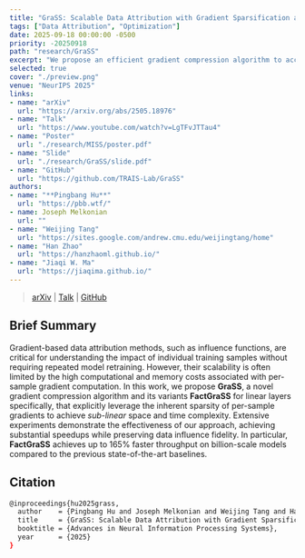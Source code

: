 ```yaml
---
title: "GraSS: Scalable Data Attribution with Gradient Sparsification and Sparse Projection"
tags: ["Data Attribution", "Optimization"]
date: 2025-09-18 00:00:00 -0500
priority: -20250918
path: "research/GraSS"
excerpt: "We propose an efficient gradient compression algorithm to accelerate and scale gradient-based data attribution methods to billion-scale models."
selected: true
cover: "./preview.png"
venue: "NeurIPS 2025"
links:
- name: "arXiv"
  url: "https://arxiv.org/abs/2505.18976"
- name: "Talk"
  url: "https://www.youtube.com/watch?v=LgTFvJTTau4"
- name: "Poster"
  url: "./research/MISS/poster.pdf"
- name: "Slide"
  url: "./research/GraSS/slide.pdf"
- name: "GitHub"
  url: "https://github.com/TRAIS-Lab/GraSS"
authors:
- name: "**Pingbang Hu**"
  url: "https://pbb.wtf/"
- name: Joseph Melkonian
  url: ""
- name: "Weijing Tang"
  url: "https://sites.google.com/andrew.cmu.edu/weijingtang/home"
- name: "Han Zhao"
  url: "https://hanzhaoml.github.io/"
- name: "Jiaqi W. Ma"
  url: "https://jiaqima.github.io/"
---
```


> [arXiv](https://arxiv.org/abs/2505.18976v1) | [Talk](https://www.youtube.com/watch?v=LgTFvJTTau4) | [GitHub](https://github.com/TRAIS-Lab/GraSS)

## Brief Summary

Gradient-based data attribution methods, such as influence functions, are critical for understanding the impact of individual training samples without requiring repeated model retraining. However, their scalability is often limited by the high computational and memory costs associated with per-sample gradient computation. In this work, we propose **GraSS**, a novel gradient compression algorithm and its variants **FactGraSS** for linear layers specifically, that explicitly leverage the inherent sparsity of per-sample gradients to achieve *sub-linear* space and time complexity. Extensive experiments demonstrate the effectiveness of our approach, achieving substantial speedups while preserving data influence fidelity. In particular, **FactGraSS** achieves up to 165% faster throughput on billion-scale models compared to the previous state-of-the-art baselines.

## Citation

```bash
@inproceedings{hu2025grass,
  author    = {Pingbang Hu and Joseph Melkonian and Weijing Tang and Han Zhao and Jiaqi W. Ma},
  title     = {GraSS: Scalable Data Attribution with Gradient Sparsification and Sparse Projection},
  booktitle = {Advances in Neural Information Processing Systems},
  year      = {2025}
}
```